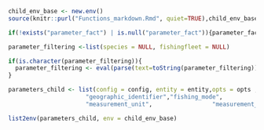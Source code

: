 
```r

child_env_base <- new.env()
source(knitr::purl("Functions_markdown.Rmd", quiet=TRUE),child_env_base)


```

```r


if(!exists("parameter_fact") | is.null("parameter_fact")){parameter_fact <-  "catch"}

parameter_filtering <-list(species = NULL, fishingfleet = NULL)

if(is.character(parameter_filtering)){
  parameter_filtering <- eval(parse(text=toString(parameter_filtering)))
}

parameters_child <- list(config = config, entity = entity,opts = opts ,action = action, parameter_filtering = parameter_filtering, parameter_fact = parameter_fact, parameter_con = con,parameter_host =config$software$input$dbi_config$parameters$host, parameter_port = config$software$input$dbi_config$parameters$port,  parameter_user = config$software$input$dbi_config$parameters$user,parameter_dbname=config$software$input$dbi_config$parameters$dbname, parameter_password = config$software$input$dbi_config$parameters$password,  child = TRUE, no_recap_options = TRUE, plotting_type = "plot",parameter_colnames_to_keep = c("fishing_fleet",         "gear_type",                 "time_start",                 
                      "geographic_identifier","fishing_mode",           "species",                       
                      "measurement_unit",                 "measurement_value",                "source_authority"), treatment = FALSE, shapefile.fix = shapefile.fix, shape_without_geom = shape_without_geom, continent = continent,species_group = species_group, cl_cwp_gear_level2 = cl_cwp_gear_level2, fig.path = fig.path, outputonly = FALSE)

list2env(parameters_child, env = child_env_base)

```


